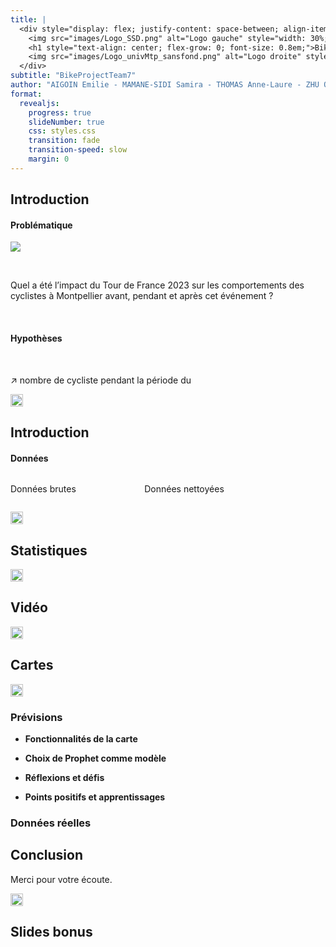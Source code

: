 ```yaml
---
title: |
  <div style="display: flex; justify-content: space-between; align-items: center;">
    <img src="images/Logo_SSD.png" alt="Logo gauche" style="width: 30%; margin-right: 22px;">
    <h1 style="text-align: center; flex-grow: 0; font-size: 0.8em;">Bike analyses in Montpellier during the Tour de France</h1>
    <img src="images/Logo_univMtp_sansfond.png" alt="Logo droite" style="width: 100%;">
  </div>
subtitle: "BikeProjectTeam7"
author: "AIGOIN Emilie - MAMANE-SIDI Samira - THOMAS Anne-Laure - ZHU Qinjian"
format: 
  revealjs:
    progress: true
    slideNumber: true
    css: styles.css
    transition: fade
    transition-speed: slow
    margin: 0
---
```


<!-- slide 1 -->

## Introduction {background-color="white" background-image="/images/background.png" background-size=cover}

::: {.fragment} 
#### Problématique 
:::

::: {.fragment} 
![](/images/logo_tourdefrance.png){.absolute top=320 left=450}
:::

<br>

::: {.fragment} 
<p class="text"> Quel a été l'impact du Tour de France 2023 sur les comportements des cyclistes à Montpellier avant, pendant et après cet événement ? </p>
:::

<br>

::: {.fragment} 
#### Hypothèses
:::

<br>

::: {.fragment} 
<p class="text"> ↗ nombre de cycliste pendant la période du </p>
:::

![](/images/bike.png){.absolute top=650 left=-100 width="20" height="20"}

<!-- slide 2 -->

## Introduction {background-color="white" background-image="/images/background.png" background-size=cover}

#### Données

:::: {.columns}

::: {.column width="40%"}
<p class = "text"> Données brutes </p>
:::

::: {.column width="60%"}
<p class = "text"> Données nettoyées </p>
:::

::::

<!-- slide 3 -->

![](/images/bike.png){.absolute top=650 left=-100 width="20" height="20"}

## Statistiques {background-color="white" background-image="/images/background.png" background-size=cover}

![](/images/bike.png){.absolute top=650 left=0 width="20" height="20"}

<!-- slide 4 -->

## Vidéo {background-color="white" background-image="/images/background.png" background-size=cover}

![](/images/bike.png){.absolute top=650 left=100 width="20" height="20"}

<!-- slide 5 -->

## Cartes {background-color="white" background-image="/images/background.png" background-size=cover}

![](/images/bike.png){.absolute top=650 left=200 width="20" height="20"}

### Prévisions {background-color="white" background-image="/images/background.png" background-size=cover}

- **Fonctionnalités de la carte**

- **Choix de Prophet comme modèle**

- **Réflexions et défis**

- **Points positifs et apprentissages**

### Données réelles {background-color="white" background-image="/images/background.png" background-size=cover}

<!-- slide 6 -->

## Conclusion {background-color="white" background-image="/images/background.png" background-size=cover}

Merci pour votre écoute.

![](/images/bike.png){.absolute top=650 left=300 width="20" height="20"}

<!-- slide bonus 1 -->

## Slides bonus {visibility="uncounted" background-color="white" background-image="/images/background.png" background-size=cover}